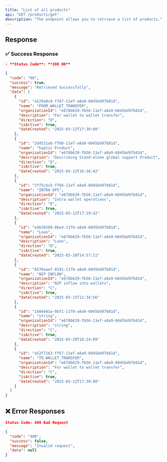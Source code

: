 ```yaml
---
title: "List of all products"
api: "GET /products/get"
description: "The endpoint allows you to retrieve a list of products."
---
```



## Response

### ✅ Success Response
```json
- **Status Code**: **200 OK**

{
  "code": "00",
  "success": true,
  "message": "Retrieved Successfully",
  "data": [
    {
      "id": "a529a0c8-ff67-11ef-a8a9-6045bd97b81d",
      "name": "FROM_WALLET_TRANSFER",
      "organizationId": "e678b629-fb56-11ef-a8a9-6045bd97b81d",
      "description": "For wallet to wallet transfer",
      "direction": "D",
      "isActive": true,
      "dateCreated": "2025-03-12T17:30:08"
    },
    {
      "id": "2dd531ab-ff60-11ef-a8a9-6045bd97b81d",
      "name": "haptic Product",
      "organizationId": "e678b629-fb56-11ef-a8a9-6045bd97b81d",
      "description": "Describing Stand-alone global support Product",
      "direction": "D",
      "isActive": true,
      "dateCreated": "2025-03-12T16:36:42"
    },
    {
      "id": "2ff5cbcb-ff66-11ef-a8a9-6045bd97b81d",
      "name": "INTRA OPS",
      "organizationId": "e678b629-fb56-11ef-a8a9-6045bd97b81d",
      "description": "Intra wallet operations",
      "direction": "D",
      "isActive": true,
      "dateCreated": "2025-03-12T17:19:42"
    },
    {
      "id": "ed639208-0be4-11f0-a8a9-6045bd97b81d",
      "name": "Loan",
      "organizationId": "e678b629-fb56-11ef-a8a9-6045bd97b81d",
      "description": "Loan",
      "direction": "D",
      "isActive": true,
      "dateCreated": "2025-03-28T14:57:11"
    },
    {
      "id": "8570aaef-0191-11f0-a8a9-6045bd97b81d",
      "name": "NIP INFLOW",
      "organizationId": "e678b629-fb56-11ef-a8a9-6045bd97b81d",
      "description": "NIP inflow into wallets",
      "direction": "C",
      "isActive": true,
      "dateCreated": "2025-03-15T11:34:56"
    },
    {
      "id": "1404e81a-0bf1-11f0-a8a9-6045bd97b81d",
      "name": "string",
      "organizationId": "e678b629-fb56-11ef-a8a9-6045bd97b81d",
      "description": "string",
      "direction": "C",
      "isActive": true,
      "dateCreated": "2025-03-28T16:24:09"
    },
    {
      "id": "a52f7163-ff67-11ef-a8a9-6045bd97b81d",
      "name": "TO_WALLET_TRANSFER",
      "organizationId": "e678b629-fb56-11ef-a8a9-6045bd97b81d",
      "description": "For wallet to wallet transfer",
      "direction": "C",
      "isActive": true,
      "dateCreated": "2025-03-12T17:30:08"
    }
  ]
}

```

## ❌ Error Responses
```json
Status Code: 400 Bad Request

{
  "code": "400",
  "success": false,
  "message": "Invalid request",
  "data": null
}